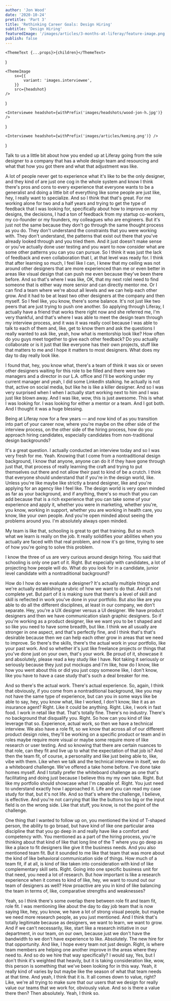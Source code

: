 ```yaml
---
author: 'Jon Wood'
date: '2020-10-24'
pretitle: 'Part 3'
title: 'Rethinking Career Goals: Design Hiring'
subtitle: 'Design Hiring'
featuredImage: '/images/articles/3-months-at-liferay/feature-image.png'
publish: false
---
```



	<ThemeText {...props}>{children}</ThemeText>
)

	<ThemeImage
		sx={{
			variant: 'images.interviewee',
		}}
		src={headshot}
	/>
)

	<Interviewee headshot={withPrefix('images/headshots/wood-jon-h.jpg')} />
)

	<Interviewee headshot={withPrefix('images/articles/keming.png')} />
)


<Keming />

Talk to us a little bit about how you ended up at Liferay going from the sole designer to a company that has a whole design team and resourcing and what that how you got there and what that adjustment was like.

<Jon />

A lot of people never get to experience what it's like to be the only designer, and they kind of are just one cog in the whole system and know I think there's pros and cons to every experience that everyone wants to be a generalist and doing a little bit of everything like some people are just like, hey, I really want to specialize. And so I think that that's great. For me working alone for two and a half years and trying to get the type of feedback that I was looking for, specifically about how to improve on my designs, the decisions, I had a ton of feedback from my startup co-workers, my co-founder or my founders, my colleagues who are engineers. But it's just not the same because they don't go through the same thought process as you do. They don't understand the constraints that you were working with. They don't understand, the patterns that exist out there that you've already looked through and you tried them. And it just doesn't make sense or you've actually done user testing and you want to now consider what are some other patterns you can you can pursue. So I think it was just the lack of feedback and even collaboration that I, at that level was ready for. I think that after learning so much, I feel like I can, I knew that my ceiling was not around other designers that are more experienced than me or even better in areas like visual design that can push me even because they've been there before. And so that's where I was like, OK, that my next roleI need to find someone that is either way more senior and can directly mentor me. Or I can find a team where we're about all levels and we can help each other grow. And it had to be at least two other designers at the company and then myself. So I feel like, you know, there's some balance. It's not just like two peers that are just trying to push one another. So applying through Liferay, I actually have a friend that works there right now and she referred me, I'm very thankful, and that's where I was able to meet the design team through my interview process, and it was it was really cool because I was able to talk to each of them and, like, get to know them and ask the questions I really wanted to ask like, yeah, how what is mentorship look like? How often do you guys meet together to give each other feedback? Do you actually collaborate or is it just that like everyone has their own projects, stuff like that matters to me and I hope it matters to most designers. What does my day to day really look like.

I found that, hey, you know what, there's a team of think it was six or seven other designers waiting for this role to be filled and there were two managers and a director in our L.A. office and I'll be working under my current manager and yeah, I did some LinkedIn stalking. he actually is not that, active on social media, but like he is like a killer designer. And so I was very surprised when I when I actually start working next to him and I was just like blown away. And I was like, wow, this is just awesome. This is what I was looking for. I was looking for either a mentor or a team. And I got both. And I thought it was a huge blessing.

<Keming />

Being at Liferay now for a few years — and now kind of as you transition into part of your career now, where you're maybe on the other side of the interview process, on the other side of the hiring process, how do you approach hiring candidates, especially candidates from non-traditional design backgrounds?

<Jon />

It's a great question. I actually conducted an interview today and so I was very fresh for me. Yeah. Knowing that I come from a nontraditional design background, I know that anyone, anyone can do it if they have gone through just that, that process of really learning the craft and trying to put themselves out there and not allow their past to kind of be a crutch. I think that everyone should understand that if you're in the design world, like. Unless you're like maybe like strictly a brand designer, like and you're applying for an agency like I feel like. The design world is very open minded as far as your background, and if anything, there's so much that you can add because that is a rich experience that you can take some of your experience and apply it, whether you were in marketing, whether you're, you know, working in support, whether you are working in health care, you know, like your own people. And you're open minded about seeing the problems around you. I'm absolutely always open minded.

My team is like that, schooling is great to get that training. But so much what we learn is really on the job. It really solidifies your abilities when you actually are faced with that real problem, and now it's go time, trying to see of how you're going to solve this problem.

<Keming />

I know the three of us are very curious around design hiring. You said that schooling is only one part of it. Right. But especially with candidates, a lot of projecting how people will do. What do you look for in a candidate, junior level candidate with a nontraditional background?

<Jon />

How do I how do we evaluate a designer? It's actually multiple things and we're actually establishing a rubric of how we want to do that. And it's not complete yet. But part of it is making sure that there's a level of skill and skill is reflected in work you've done in your portfolio. But also like are you able to do all the different disciplines, at least in our company, we don't separate. Hey, you're a UX designer versus a UI designer. We have product designers and then we have communication slash graphic designers. So if you're working as a product designer, like we want you to be t shaped and so like you need to have some breadth, but like. I think we all usually are stronger in one aspect, and that's perfectly fine, and I think that's that's desirable because then we can help each other grow in areas that we need to improve. So there's the skills, there's the actual work in your portfolio, like your past work. And so whether it's just like freelance projects or things that you've done just on your own, that's your work. Be proud of it, showcase it and absolutely, please read a key study like I have. Not taking it seriously or seriously because they just put mockups and I'm like, how do I know, like how you went about this or did you just copy someone like, I don't know, like you have to have a case study that's such a deal breaker for me.

And so there's the actual work. There's actual experience. So, again, I think that obviously, if you come from a nontraditional background, like you may not have the same type of experience, but can you in some ways like be able to say, hey, you know what, like I worked, I don't know, like it as an insurance agent? Right. Like it could be anything. Right. Like, I work in fast food. I work in retail like that. That's totally fine. There's no industry. There's no background that disqualify you. Right. So how can you kind of like leverage that so. Experience, actual work, so then we have a technical interview. We also have a role fit, so we know that across all of our different product design roles, they'll be working on a specific product or team and in roles maybe require more visual or maybe some require more of like research or user testing. And so knowing that there are certain nuances to that role, can they fit and live up to what the expectation of that job is? And then the team fit, of course, a personality and like just being able to, like, vibe with them. Like when we talk and the technical interview in itself, we do a whiteboard challenge. We've offered a take home before. I've done take homes myself. And I totally prefer the whiteboard challenge as one that's facilitating and doing just because I believe this my my own take. Right. But like my portfolio should showcase what I'm capable of. Right. You just need to understand exactly how I approached it. Life and you can read my case study for that, but it's not life. And so that's where the challenge, I believe, is effective. And you're not carrying that like the buttons too big or the input field is on the wrong side. Like that stuff, you know, is not the point of the challenge.

<Keming />

One thing that I wanted to follow up on, you mentioned the kind of T-shaped person, the ability to go broad, but have kind of like one particular area discipline that that you go deep in and really have like a comfort and competency with. You mentioned as a part of the hiring process, you're thinking about that kind of like that long line of the T where you go deep as like a place to fit designers like give it the business needs. And you also mentioned team fit. But it sounded to me like that team that was more about the kind of like behavioral communication side of things. How much of a team fit, if at all, is kind of like taken into consideration with kind of like complementary skill sets. Right. Going into one specific business unit for that need, you need a lot of research. But how important is like a research experience when it comes to kind of like, hey, we want to round out our team of designers as well? How proactive are you in kind of like balancing the team in terms of, like, comparative strengths and weaknesses?

<Jon />

Yeah, so I think there's some overlap there between role fit and team fit, role fit. I was mentioning like about the day to day job team that is now saying like, hey, you know, we have a lot of strong visual people, but maybe we need more research people, as you just mentioned. And I think that's totally legitimate because as designers, we want to learn, we want to grow. And if we can't necessarily, like, start like a research initiative in our department, in our team, on our own, because just we don't have the bandwidth to we don't have experience to like. Absolutely. The new hire for that opportunity. And like, I hope every team not just design. Right, is where team members are helping one another improve in the areas where they need to. And so do we hire that way specifically? I would say, Yes, but I don't think it's weighted that heavily, but it is taking consideration like, wow, this person is something that we've been looking for in this way. Yeah, it really kind of varies by but maybe like the season of what that team needs at that time. And yeah, I think that it is. It all comes down to value, right? Like, we're all trying to make sure that our users that we design for really value our teams that we work for, obviously value. And so is there a value there then? Then absolutely. Yeah, I think so.

